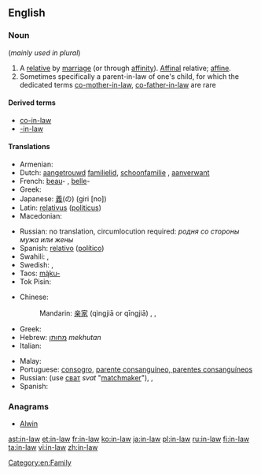 {{also|-in-law}}
==English==

===Noun===
{{en-noun|head=[[in]]-[[law]]}}  (''mainly used in plural'')

# A [[relative]] by [[marriage]] (or through [[affinity]]). [[affinal|Affinal]] relative; [[affine]].
# Sometimes specifically a parent-in-law of one's child, for which the dedicated terms [[co-mother-in-law]], [[co-father-in-law]] are rare

====Derived terms====
* [[co-in-law]]
* [[-in-law]]

====Translations====
{{trans-top|relative by marriage}}
* Armenian: {{t|hy|խնամի|sc=Armn}}
* Dutch: [[aangetrouwd]] [[familielid]], [[schoonfamilie]] {{g|p}}, [[aanverwant]]
* French: [[beau]]- {{g|m}}, [[belle]]- {{g|f}}
* Greek: {{qualifier|plural}} {{t+|el|πεθερικά|n-p|tr=petheriká}}
* Japanese: [[義]](の) (giri [no])
* Latin: [[relativus]] ([[politicus]]) {{g|m}}
* Macedonian: {{t|mk|сват|m|tr=svat}}
{{trans-mid}}
* Russian: no translation, circumlocution required: ''родня сo стороны мужа или жены''
* Spanish: [[relativo]] ([[político]]) {{g|m}}
* Swahili: {{t+|sw|shemeji}}, {{t+|sw|mkwe}}
* Swedish: {{t|sv|släkting genom giftermål}}, {{t|sv|ingift}}
* Taos: [[mą̀ku-]]
* Tok Pisin: {{t|tpi|tambu}}
{{trans-bottom}}

{{trans-top|parent-in-law of one's child}}
* Chinese:
*: Mandarin: [[亲家]] (qìngjiā or qīngjiā) {{g|p}}, {{t+|cmn|親家|sc=Hani}}, {{t+|cmn|亲家|tr=qìngjiā, qīngjiā|sc=Hani}}
* Greek: {{t+|el|συμπέθερος|m|tr=sympétheros|sc=Grek}}
* Hebrew: [[מחותן]] ''mekhutan''
* Italian: {{t|it|consuocero}}
{{trans-mid}}
* Malay: {{t|ms|besan}}
* Portuguese: [[consogro]], [[parente consanguíneo, parentes consanguíneos]]
* Russian: (use [[сват]] ''svat'' "[[matchmaker]]"), {{t+|ru|сват|m|sc=Cyrl}}, {{t+|ru|сва́тья|f|sc=Cyrl}}
* Spanish: {{t+|es|consuegro}}
{{trans-bottom}}

===Anagrams===
* [[Alwin#English|Alwin]]

[[Category:en:Family]]

[[ast:in-law]]
[[et:in-law]]
[[fr:in-law]]
[[ko:in-law]]
[[ja:in-law]]
[[pl:in-law]]
[[ru:in-law]]
[[fi:in-law]]
[[ta:in-law]]
[[vi:in-law]]
[[zh:in-law]]